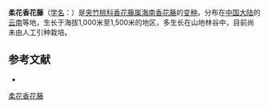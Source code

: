 {{Infraspeciesbox
| name = 柔花香花藤
| status = 
| status_system = 
| image =
| genus = Aganosma
| species link = 海南香花藤
| species = schlechteriana
| varietas = leptantha
| authority = [[蒋英_(植物学家)|Tsiang]] in Sunyatsenia
}}

'''柔花香花藤'''（[[学名|学名]]：{{lang|la|''Aganosma schlechteriana'' var. ''leptantha''}}）是[[夹竹桃科|夹竹桃科]][[香花藤属|香花藤属]][[海南香花藤|海南香花藤]]的[[变种|变种]]。分布在[[中国大陆|中国大陆]]的[[云南|云南]]等地，生长于海拔1,000米至1,500米的地区，多生长在山地林谷中，目前尚未由人工引种栽培。

== 参考文献 ==
<div class="references-small">
* {{cite web| url =http://www.bioinfo.cn/db05/KmzwSpecies.php?action=view&id=30548| title =柔花香花藤（变种）| work =《中国高等植物数据库全库》| publisher =中国科学院微生物研究所| author =昆明植物研究所| accessdate =2009-02-26| deadurl =yes| archiveurl =https://web.archive.org/web/20160305084400/http://www.bioinfo.cn/db05/KmzwSpecies.php?action=view&id=30548| archivedate =2016-03-05}}
</div>
{{Taxonbar|from=Q11108747}}

[[Category:香花藤属|柔花香花藤]]


{{植物小作品}}